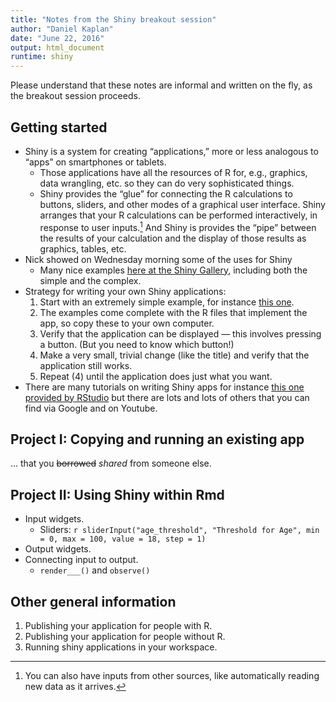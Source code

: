 ```yaml
---
title: "Notes from the Shiny breakout session"
author: "Daniel Kaplan"
date: "June 22, 2016"
output: html_document
runtime: shiny
---
```


Please understand that these notes are informal and written on the fly, as the breakout session proceeds. 

## Getting started

* Shiny is a system for creating "applications," more or less analogous to "apps" on smartphones or tablets. 
    - Those applications have all the resources of R for, e.g., graphics, data wrangling, etc. so they can do very sophisticated things.
    - Shiny provides the "glue" for connecting the R calculations to buttons, sliders, and other modes of a graphical user interface. Shiny arranges that your R calculations can be performed interactively, in response to user inputs.^[You can also have inputs from other sources, like automatically reading new data as it arrives.] And Shiny is provides the "pipe" between the results of your calculation and the display of those results as graphics, tables, etc.

* Nick showed on Wednesday morning some of the uses for Shiny
   * Many nice examples [here at the Shiny Gallery](http://shiny.rstudio.com/gallery/), including both the simple and the complex.
* Strategy for writing your own Shiny applications:
    1. Start with an extremely simple example, for instance [this one](http://shiny.rstudio.com/gallery/telephones-by-region.html).
    2. The examples come complete with the R files that implement the app, so copy these to your own computer.
    3. Verify that the application can be displayed --- this involves pressing a button. (But you need to know which button!)
    4. Make a very small, trivial change (like the title) and verify that the application still works.
    5. Repeat (4) until the application does just what you want.
* There are many tutorials on writing Shiny apps for instance [this one provided by RStudio](http://shiny.rstudio.com/tutorial/) but there are lots and lots of others that you can find via Google and on Youtube.

## Project I: Copying and running an existing app

... that you ~~borrowed~~ *shared* from someone else.

## Project II: Using Shiny within Rmd

* Input widgets.
    - Sliders: `r sliderInput("age_threshold", "Threshold for Age", min = 0, max = 100, value = 18, step = 1)`

* Output widgets.
* Connecting input to output.
    - `render___()` and `observe()`

## Other general information

1. Publishing your application for people with R.
1. Publishing your application for people without R.
1. Running shiny applications in your workspace.


